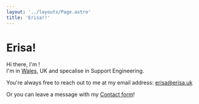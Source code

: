 ```yaml
---
layout: '../layouts/Page.astro'
title: 'Erisa!!'
---
```



# Erisa!

Hi there, I'm <Erisa/>!<br/>
I'm in <a href="https://en.wikipedia.org/wiki/Wales" target="_blank">Wales</a>, UK and specalise in Support Engineering.

<ProjectLinks />

You're always free to reach out to me at my email address: <a href="mailto:er%69s%61%40%65risa%2Euk">erisa@erisa.uk</a>

Or you can leave a message with my [Contact form](/contact)!

<Bio />
